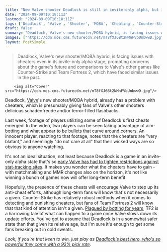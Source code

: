 ```yaml
---
title: "New Valve shooter Deadlock is still in invite-only alpha, but it's already got 'very blatant' cheaters"
date: "2024-09-09T10:18:11Z"
lastmod: "2024-09-09T10:18:11Z"
tags: ['Deadlock', 'Valve', 'Shooter', 'MOBA', 'Cheating', 'Counter-Strike', 'Team Fortress 2', 'Alpha', 'Beta', 'MMR', 'Matchmaking', 'Anti-Cheat']
draft: false
summary: "Deadlock, Valve's new shooter/MOBA hybrid, is facing issues with cheaters even in its invite-only alpha stage, prompting concerns about the game's future and comparisons to Valve's other games like Counter-Strike and Team Fortress 2, which have faced similar issues in the past."
images: ["https://cdn.mos.cms.futurecdn.net/mT8fXJ6Bt2NMnFVbUnbwwD.jpg"]
layout: PostSimple
---
```

> Deadlock, Valve's new shooter/MOBA hybrid, is facing issues with cheaters even in its invite-only alpha stage, prompting concerns about the game's future and comparisons to Valve's other games like Counter-Strike and Team Fortress 2, which have faced similar issues in the past.


        <img alt="Cover" src="https://cdn.mos.cms.futurecdn.net/mT8fXJ6Bt2NMnFVbUnbwwD.jpg"/>
        
Deadlock, [Valve](https://www.gamesradar.com/tag/valve/)'s new shooter/MOBA hybrid, already has a problem with cheaters, which is presumably giving fans of Valve's other shooters delicious schadenfreude and/or terror-filled flashbacks.

Last week, footage of players utilizing some of Deadlock's first cheats emerged. In the video, two players can be seen taking advantage of aim-botting and what appear to be bullets that curve around corners. An innocent player, reacting to that footage, notes that the cheaters are "very blatant," and seemingly "do not care at all" that their wicked ways are so obvious to anyone watching.

It's not an ideal situation, not least because Deadlock is a game in an invite-only alpha state that's so [early Valve has had to tighten restrictions against stat-tracking sites](https://www.gamesradar.com/games/third-person-shooter/valve-cuts-off-deadlock-stat-tracking-and-the-community-understands-why-this-game-is-in-beta-and-they-clearly-arent-ready-for-stats-sites-yet/). It makes you wonder what the cheaters have to gain - with matchmaking and MMR changes also on the horizon, it's not like winning a bunch of games now will offer long-term benefit.

Hopefully, the presence of these cheats will encourage Valve to step up its anti-cheat efforts, although long-term fans will know that's not necessarily a given. Counter-Strike has relatively robust methods when it comes to detecting and punishing cheaters, but fans of Team Fortress 2 will know that that kind of attention isn't a given. [Plagued by botting for years](https://www.gamesradar.com/games/fps/team-fortress-2s-long-running-bot-issue-hits-a-historical-low-as-recent-steam-reviews-hit-mostly-negative-for-the-first-time-in-its-17-year-history/), TF2 is a harrowing tale of what can happen to a game once Valve slows down its update efforts. You've got to assume that Deadlock is in a somewhat safer state than that given its relative age, but I'm sure it's enough to get some fans breaking out in cold sweats.

*Look, if you're that keen to win, just play as *[<em>Deadlock's best hero, who's so powerful they come with a 93% pick rate</em>](https://www.gamesradar.com/games/third-person-shooter/the-best-deadlock-hero-has-a-whopping-93-pick-rate-and-its-wiping-the-floor-thanks-to-its-low-skill-ceiling-and-huge-area-of-effect-attacks/)*.*
        